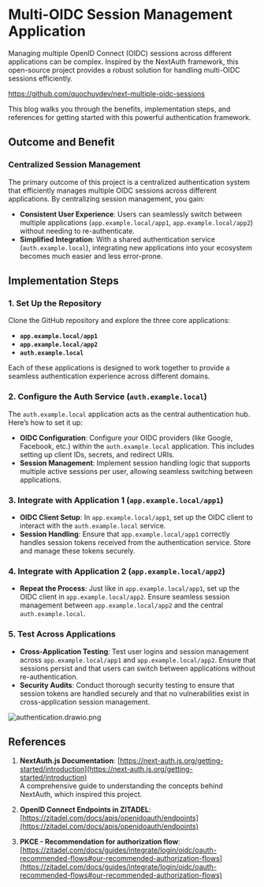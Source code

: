 # Multi-OIDC Session Management  Application

Managing multiple OpenID Connect (OIDC) sessions across different applications can be complex. Inspired by the NextAuth framework, this open-source project provides a robust solution for handling multi-OIDC sessions efficiently.

https://github.com/quochuydev/next-multiple-oidc-sessions

This blog walks you through the benefits, implementation steps, and references for getting started with this powerful authentication framework.

## Outcome and Benefit

### Centralized Session Management
The primary outcome of this project is a centralized authentication system that efficiently manages multiple OIDC sessions across different applications. By centralizing session management, you gain:

- **Consistent User Experience**: Users can seamlessly switch between multiple applications (`app.example.local/app1`, `app.example.local/app2`) without needing to re-authenticate.
- **Simplified Integration**: With a shared authentication service (`auth.example.local`), integrating new applications into your ecosystem becomes much easier and less error-prone.

## Implementation Steps

### 1. Set Up the Repository
Clone the GitHub repository and explore the three core applications:

- **`app.example.local/app1`**
- **`app.example.local/app2`**
- **`auth.example.local`**

Each of these applications is designed to work together to provide a seamless authentication experience across different domains.

### 2. Configure the Auth Service (`auth.example.local`)
The `auth.example.local` application acts as the central authentication hub. Here’s how to set it up:

- **OIDC Configuration**: Configure your OIDC providers (like Google, Facebook, etc.) within the `auth.example.local` application. This includes setting up client IDs, secrets, and redirect URIs.
- **Session Management**: Implement session handling logic that supports multiple active sessions per user, allowing seamless switching between applications.

### 3. Integrate with Application 1 (`app.example.local/app1`)

- **OIDC Client Setup**: In `app.example.local/app1`, set up the OIDC client to interact with the `auth.example.local` service.
- **Session Handling**: Ensure that `app.example.local/app1` correctly handles session tokens received from the authentication service. Store and manage these tokens securely.

### 4. Integrate with Application 2 (`app.example.local/app2`)

- **Repeat the Process**: Just like in `app.example.local/app1`, set up the OIDC client in `app.example.local/app2`. Ensure seamless session management between `app.example.local/app2` and the central `auth.example.local`.

### 5. Test Across Applications

- **Cross-Application Testing**: Test user logins and session management across `app.example.local/app1` and `app.example.local/app2`. Ensure that sessions persist and that users can switch between applications without re-authentication.
- **Security Audits**: Conduct thorough security testing to ensure that session tokens are handled securely and that no vulnerabilities exist in cross-application session management.

![authentication.drawio.png](authentication.drawio.png)

## References

1. **NextAuth.js Documentation**:
   [https://next-auth.js.org/getting-started/introduction](https://next-auth.js.org/getting-started/introduction)  
   A comprehensive guide to understanding the concepts behind NextAuth, which inspired this project.

2. **OpenID Connect Endpoints in ZITADEL**:
   [https://zitadel.com/docs/apis/openidoauth/endpoints](https://zitadel.com/docs/apis/openidoauth/endpoints)

3. **PKCE - Recommendation for authorization flow**:
   [https://zitadel.com/docs/guides/integrate/login/oidc/oauth-recommended-flows#our-recommended-authorization-flows](https://zitadel.com/docs/guides/integrate/login/oidc/oauth-recommended-flows#our-recommended-authorization-flows)